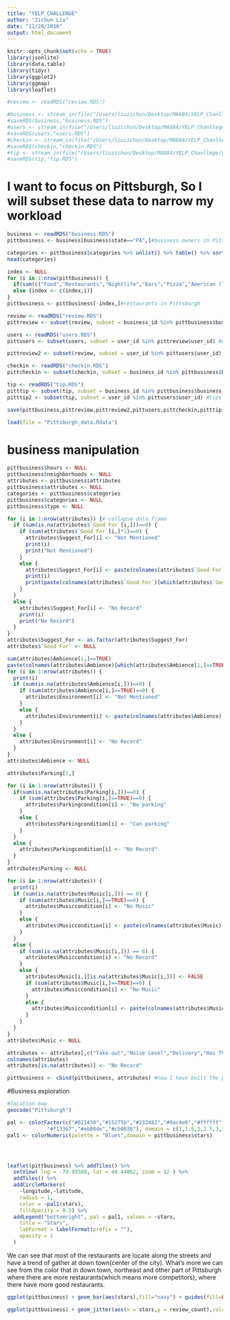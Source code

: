 ```yaml
---
title: "YELP_CHALLENGE"
author: "Zichun Liu"
date: "11/28/2016"
output: html_document
---
```


```r
knitr::opts_chunk$set(echo = TRUE)
library(jsonlite)
library(data.table)
library(tidyr)
library(ggplot2)
library(ggmap)
library(leaflet)
```

```r
#review <- readRDS("review.RDS")

#business <- stream_in(file("/Users/liuzichun/Desktop/MA684/YELP_Chanllege/yelp_dataset_challenge_academic_dataset/yelp_academic_dataset_business.json"))
#saveRDS(business,"business.RDS")
#users <- stream_in(file("/Users/liuzichun/Desktop/MA684/YELP_Chanllege/yelp_dataset_challenge_academic_dataset/yelp_academic_dataset_user.json"))
#saveRDS(users,"users.RDS")
#checkin <- stream_in(file("/Users/liuzichun/Desktop/MA684/YELP_Chanllege/yelp_dataset_challenge_academic_dataset/yelp_academic_dataset_checkin.json"))
#saveRDS(checkin,"checkin.RDS")
#tip <- stream_in(file("/Users/liuzichun/Desktop/MA684/YELP_Chanllege/yelp_dataset_challenge_academic_dataset/yelp_academic_dataset_tip.json"))
#saveRDS(tip,"tip.RDS")


```

# I want to focus on Pittsburgh, So I will subset these data to narrow my workload
```r
business <- readRDS("business.RDS")
pittbusiness <- business[business$state=="PA",]#business owners in Pittsburgh

categories <- pittbusiness$categories %>% unlist() %>% table() %>% sort(decreasing = TRUE) %>% as.data.frame()
head(categories)

index <- NULL
for (i in 1:nrow(pittbusiness)) {
  if(sum(c("Food","Restaurants","Nightlife","Bars","Pizza","American (Traditional)","Coffee & Tea","Sandwiches","American (New)","Italian","Chinese","Burgers","Fast Food","Breakfast & Brunch","Mexican","Bakeries","Ice Cream & Frozen Yogurt","Specialty Food","Cafes","Diners","Pubs","Desserts","Seafood","Sports Bars","Thai","Sushi Bars","Chicken Wings","Mediterranean","Salad","Japanese","Barbeque","Indian","Steakhouses","Greek","Cocktail Bars","Hot Dogs","Vegetarian","Juice Bars & Smoothies","Bagels","French","Buffets","Korean","") %in% pittbusiness$categories[[i]]) > 0) {}
  else {index <- c(index,i)}
}
pittbusiness <- pittbusiness[-index,]#restaurants in Pittsburgh

review <- readRDS("review.RDS")
pittreview <- subset(review, subset = business_id %in% pittbusiness$business_id)#reviews on restaurants in Pittsburgh

users <- readRDS("users.RDS")
pittusers <- subset(users, subset = user_id %in% pittreview$user_id) #users who have reviews on restaurants in Pittsburgh

pittreview2 <- subset(review, subset = user_id %in% pittusers$user_id) # reviews of users who have reviews on restaurants in Pittsburgh

checkin <- readRDS("checkin.RDS")
pittcheckin <- subset(checkin, subset = business_id %in% pittbusiness$business_id) # checkin of restaurants in Pittsburgh

tip <- readRDS("tip.RDS")
pitttip <- subset(tip, subset = business_id %in% pittbusiness$business_id) #tips on restaurants in Pittsburgh
pitttip2 <- subset(tip, subset = user_id %in% pittusers$user_id) #tips of users who have tip on restaurants in Pittsburgh

save(pittbusiness,pittreview,pittreview2,pittusers,pittcheckin,pitttip,pitttip2,file = "Pittsburgh_data.Rdata")

load(file = "Pittsburgh_data.Rdata")
```


# business manipulation
```r
pittbusiness$hours <- NULL
pittbusiness$neighborhoods <- NULL
attributes <- pittbusiness$attributes
pittbusiness$attributes <- NULL
categories <- pittbusiness$categories
pittbusiness$categories <- NULL
pittbusiness$type <- NULL

for (i in 1:nrow(attributes)) {# collapse data frame
  if (sum(is.na(attributes$`Good For`[i,]))==0) {
    if (sum(attributes$`Good For`[i,]*1)==0) {
      attributes$Suggest_For[i] <- "Not Mentioned"
      print(i)
      print("Not Mentioned")
    }
    else {
      attributes$Suggest_For[i] <- paste(colnames(attributes$`Good For`)[which(attributes$`Good For`[i,]==TRUE)],collapse = ", ")
      print(i)
      print(paste(colnames(attributes$`Good For`)[which(attributes$`Good For`[i,]==TRUE)],collapse = ", "))
    }
  }
  else {
    attributes$Suggest_For[i] <- "No Record"
    print(i)
    print("No Record")
  }
}
attributes$Suggest_For <- as.factor(attributes$Suggest_For)
attributes$`Good For` <- NULL

sum(attributes$Ambience[1,]==TRUE)
paste(colnames(attributes$Ambience)[which(attributes$Ambience[1,]==TRUE)],collapse = ", ")
for (i in 1:nrow(attributes)) {
  print(i)
  if (sum(is.na(attributes$Ambience[i,]))==0) {
    if (sum(attributes$Ambience[i,]==TRUE)==0) {
      attributes$Environment[i] <- "Not Mentioned"
    }
    else {
      attributes$Environment[i] <- paste(colnames(attributes$Ambience)[which(attributes$Ambience[i,]==TRUE)],collapse = ", ")
    }
  }
  else {
    attributes$Environment[i] <- "No Record"
  }
}
attributes$Ambience <- NULL

attributes$Parking[1,]

for (i in 1:nrow(attributes)) {
  if(sum(is.na(attributes$Parking[i,]))==0) {
    if (sum(attributes$Parking[i,]==TRUE)==0) {
      attributes$Parkingcondition[i] <- "No parking"
    }
    else {
      attributes$Parkingcondition[i] <- "Can parking"
    }
  }
  else {
    attributes$Parkingcondition[i] <- "No Record"
  }
}
attributes$Parking <- NULL

for (i in 1:nrow(attributes)) {
  print(i)
  if (sum(is.na(attributes$Music[i,])) == 0) {
    if (sum(attributes$Music[i,]==TRUE)==0) {
      attributes$Musiccondition[i] <- "No Music"
    }
    else {
      attributes$Musiccondition[i] <- paste(colnames(attributes$Music)[which(attributes$Music[i,]==TRUE)],collapse = ", ")
    }
  }
  else {
    if (sum(is.na(attributes$Music[i,])) == 6) {
      attributes$Musiccondition[i] <- "No Record"
    }
    else {
      attributes$Music[i,][is.na(attributes$Music[i,])] <- FALSE
      if (sum(attributes$Music[i,]==TRUE)==0) {
        attributes$Musiccondition[i] <- "No Music"
      }
      else {
        attributes$Musiccondition[i] <- paste(colnames(attributes$Music)[which(attributes$Music[i,]==TRUE)],collapse = ", ")
      }
    }
  }
}
attributes$Music <- NULL

attributes <- attributes[,c("Take-out","Noise Level","Delivery","Has TV","Outdoor Seating","Attire","Accepts Credit Cards","Price Range","Smoking","Wi-Fi","Suggest_For","Environment","Parkingcondition","Musiccondition")]
colnames(attributes)
attributes[is.na(attributes)] <- "No Record"

pittbusiness <- cbind(pittbusiness, attributes) #now I have built the pitt-business data frame with useful attributes I needed
```


#Business exploration
```r
#location map
geocode("Pittsburgh")

pal <- colorFactor(c("#021430","#15275b","#233482","#9ac4e0","#ffffff","#f88b9e",
             "#f13367","#eb004e","#cb0036"), domain = c(1,1.5,2,2.5,3,3.5,4,4.5,5))
pal1 <- colorNumeric(palette = "Blues",domain = pittbusiness$stars)




leaflet(pittbusiness) %>% addTiles() %>% 
  setView( lng = -79.99589, lat = 40.44062, zoom = 12 ) %>% 
  addTiles() %>% 
  addCircleMarkers(
    ~longitude,~latitude,
    radius = 1,
    color = ~pal1(stars),
    fillOpacity = 0.5) %>%
  addLegend("bottomright", pal = pal1, values = ~stars,
    title = "Stars",
    labFormat = labelFormat(prefix = ""),
    opacity = 1
  )


```

We can see that most of the restaurants are locate along the streets and have a trend of gather at down town(center of the city).
What's more we can see from the color that in down town, northeast and other part of Pittsburgh where there are more restaurants(which means more competitors), where there have more good restaurants.

```r
ggplot(pittbusiness) + geom_bar(aes(stars),fill="navy") + guides(fill=FALSE)

ggplot(pittbusiness) + geom_jitter(aes(x = stars,y = review_count),color="navy")

```

